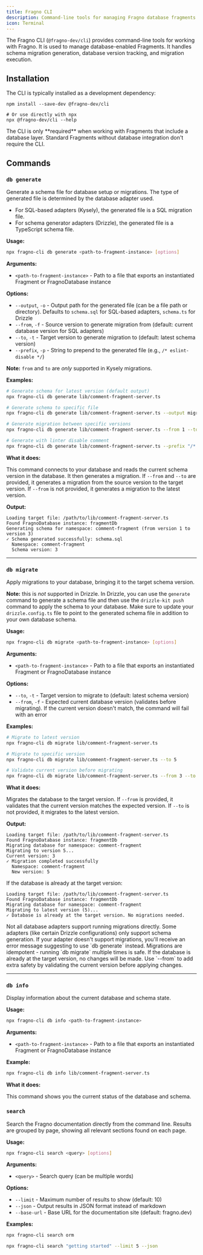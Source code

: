 ```yaml
---
title: Fragno CLI
description: Command-line tools for managing Fragno database fragments
icon: Terminal
---
```



The Fragno CLI (`@fragno-dev/cli`) provides command-line tools for working with Fragno. It is used
to manage database-enabled Fragments. It handles schema migration generation, database version
tracking, and migration execution.

## Installation

The CLI is typically installed as a development dependency:

```npm
npm install --save-dev @fragno-dev/cli
```

```npm
# Or use directly with npx
npx @fragno-dev/cli --help
```

<Callout title="Database Fragments Only" type="info">
  The CLI is only **required** when working with Fragments that include a database layer. Standard
  Fragments without database integration don't require the CLI.
</Callout>

## Commands

### `db generate`

Generate a schema file for database setup or migrations. The type of generated file is determined by
the database adapter used.

- For SQL-based adapters (Kysely), the generated file is a SQL migration file.
- For schema generator adapters (Drizzle), the generated file is a TypeScript schema file.

**Usage:**

```bash
npx fragno-cli db generate <path-to-fragment-instance> [options]
```

**Arguments:**

- `<path-to-fragment-instance>` - Path to a file that exports an instantiated Fragment or
  FragnoDatabase instance

**Options:**

- `--output`, `-o` - Output path for the generated file (can be a file path or directory). Defaults
  to `schema.sql` for SQL-based adapters, `schema.ts` for Drizzle
- `--from`, `-f` - Source version to generate migration from (default: current database version for
  SQL adapters)
- `--to`, `-t` - Target version to generate migration to (default: latest schema version)
- `--prefix`, `-p` - String to prepend to the generated file (e.g., `/* eslint-disable */`)

**Note:** `from` and `to` are _only_ supported in Kysely migrations.

**Examples:**

```bash
# Generate schema for latest version (default output)
npx fragno-cli db generate lib/comment-fragment-server.ts

# Generate schema to specific file
npx fragno-cli db generate lib/comment-fragment-server.ts --output migrations/001.sql

# Generate migration between specific versions
npx fragno-cli db generate lib/comment-fragment-server.ts --from 1 --to 3 --output migrations/v1-to-v3.sql

# Generate with linter disable comment
npx fragno-cli db generate lib/comment-fragment-server.ts --prefix "/* eslint-disable */"
```

**What it does:**

This command connects to your database and reads the current schema version in the database. It then
generates a migration. If `--from` and `--to` are provided, it generates a migration from the source
version to the target version. If `--from` is not provided, it generates a migration to the latest
version.

**Output:**

```
Loading target file: /path/to/lib/comment-fragment-server.ts
Found FragnoDatabase instance: fragmentDb
Generating schema for namespace: comment-fragment (from version 1 to version 3)
✓ Schema generated successfully: schema.sql
  Namespace: comment-fragment
  Schema version: 3
```

---

### `db migrate`

Apply migrations to your database, bringing it to the target schema version.

**Note:** this is _not_ supported in Drizzle. In Drizzle, you can use the `generate` command to
generate a schema file and then use the `drizzle-kit push` command to apply the schema to your
database. Make sure to update your `drizzle.config.ts` file to point to the generated schema file in
addition to your own database schema.

**Usage:**

```bash
npx fragno-cli db migrate <path-to-fragment-instance> [options]
```

**Arguments:**

- `<path-to-fragment-instance>` - Path to a file that exports an instantiated Fragment or
  FragnoDatabase instance

**Options:**

- `--to`, `-t` - Target version to migrate to (default: latest schema version)
- `--from`, `-f` - Expected current database version (validates before migrating). If the current
  version doesn't match, the command will fail with an error

**Examples:**

```bash
# Migrate to latest version
npx fragno-cli db migrate lib/comment-fragment-server.ts

# Migrate to specific version
npx fragno-cli db migrate lib/comment-fragment-server.ts --to 5

# Validate current version before migrating
npx fragno-cli db migrate lib/comment-fragment-server.ts --from 3 --to 5
```

**What it does:**

Migrates the database to the target version. If `--from` is provided, it validates that the current
version matches the expected version. If `--to` is not provided, it migrates to the latest version.

**Output:**

```
Loading target file: /path/to/lib/comment-fragment-server.ts
Found FragnoDatabase instance: fragmentDb
Migrating database for namespace: comment-fragment
Migrating to version 5...
Current version: 3
✓ Migration completed successfully
  Namespace: comment-fragment
  New version: 5
```

If the database is already at the target version:

```
Loading target file: /path/to/lib/comment-fragment-server.ts
Found FragnoDatabase instance: fragmentDb
Migrating database for namespace: comment-fragment
Migrating to latest version (5)...
✓ Database is already at the target version. No migrations needed.
```

<Callout title="Adapter Support Required" type="warn">
  Not all database adapters support running migrations directly. Some adapters (like certain Drizzle
  configurations) only support schema generation. If your adapter doesn't support migrations, you'll
  receive an error message suggesting to use `db generate` instead.
</Callout>

<Callout title="Idempotent and Safe" type="info">
  Migrations are idempotent - running `db migrate` multiple times is safe. If the database is
  already at the target version, no changes will be made. Use `--from` to add extra safety by
  validating the current version before applying changes.
</Callout>

---

### `db info`

Display information about the current database and schema state.

**Usage:**

```bash
npx fragno-cli db info <path-to-fragment-instance>
```

**Arguments:**

- `<path-to-fragment-instance>` - Path to a file that exports an instantiated Fragment or
  FragnoDatabase instance

**Example:**

```bash
npx fragno-cli db info lib/comment-fragment-server.ts
```

**What it does:**

This command shows you the current status of the database and schema.

### `search`

Search the Fragno documentation directly from the command line. Results are grouped by page, showing
all relevant sections found on each page.

**Usage:**

```bash
npx fragno-cli search <query> [options]
```

**Arguments:**

- `<query>` - Search query (can be multiple words)

**Options:**

- `--limit` - Maximum number of results to show (default: 10)
- `--json` - Output results in JSON format instead of markdown
- `--base-url` - Base URL for the documentation site (default: fragno.dev)

**Examples:**

```bash
npx fragno-cli search orm

npx fragno-cli search "getting started" --limit 5 --json
```
